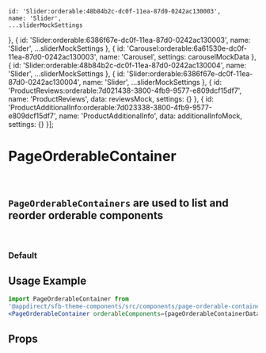 
    id: 'Slider:orderable:48b84b2c-dc0f-11ea-87d0-0242ac130003',
    name: 'Slider',
    ...sliderMockSettings
}, {
    id: 'Slider:orderable:6386f67e-dc0f-11ea-87d0-0242ac130003',
    name: 'Slider',
    ...sliderMockSettings
}, {
    id: 'Carousel:orderable:6a61530e-dc0f-11ea-87d0-0242ac130003',
    name: 'Carousel',
    settings: carouselMockData
}, {
    id: 'Slider:orderable:48b84b2c-dc0f-11ea-87d0-0242ac130004',
    name: 'Slider',
    ...sliderMockSettings
}, {
    id: 'Slider:orderable:6386f67e-dc0f-11ea-87d0-0242ac130004',
    name: 'Slider',
    ...sliderMockSettings
}, {
    id: 'ProductReviews:orderable:7d021438-3800-4fb9-9577-e809dcf15df7',
    name: 'ProductReviews',
    data: reviewsMock,
    settings: {}
}, {
    id: 'ProductAdditionalInfo:orderable:7d023338-3800-4fb9-9577-e809dcf15df7',
    name: 'ProductAdditionalInfo',
    data: additionalInfoMock,
    settings: {}
}];


<Meta title="Components/Page Orderable Container" component={PageOrderableContainer} />

# PageOrderableContainer
<br />

## `PageOrderableContainers` are used to list and reorder orderable components
<br />

### Default
<Canvas>
    <Story name="Default">
        <PageOrderableContainer orderableComponents={pageOrderableContainerData()} />
    </Story>
</Canvas>


## Usage Example
<CollapsibleJsonSnippet
    summary="pageOrderableContainerData"
    code={pageOrderableContainerData()}
/>

```jsx
import PageOrderableContainer from
'@appdirect/sfb-theme-components/src/components/page-orderable-container/PageOrderableContainer';
<PageOrderableContainer orderableComponents={pageOrderableContainerData} />
```
## Props

<ArgsTable of={PageOrderableContainer} />

